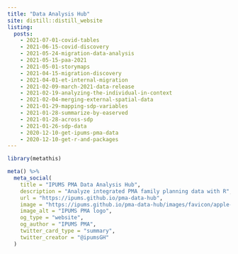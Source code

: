 ```yaml
---
title: "Data Analysis Hub"
site: distill::distill_website
listing: 
  posts: 
    - 2021-07-01-covid-tables
    - 2021-06-15-covid-discovery
    - 2021-05-24-migration-data-analysis
    - 2021-05-15-paa-2021
    - 2021-05-01-storymaps
    - 2021-04-15-migration-discovery
    - 2021-04-01-et-internal-migration
    - 2021-02-09-march-2021-data-release
    - 2021-02-19-analyzing-the-individual-in-context
    - 2021-02-04-merging-external-spatial-data
    - 2021-01-29-mapping-sdp-variables
    - 2021-01-28-summarize-by-easerved
    - 2021-01-28-across-sdp
    - 2021-01-26-sdp-data
    - 2020-12-10-get-ipums-pma-data
    - 2020-12-10-get-r-and-packages
---
```



```r
library(metathis)

meta() %>%
  meta_social(
    title = "IPUMS PMA Data Analysis Hub",
    description = "Analyze integrated PMA family planning data with R",
    url = "https://ipums.github.io/pma-data-hub",
    image = "https://ipums.github.io/pma-data-hub/images/favicon/apple-touch-icon-120x120.png",
    image_alt = "IPUMS PMA logo",
    og_type = "website",
    og_author = "IPUMS PMA",
    twitter_card_type = "summary",
    twitter_creator = "@ipumsGH"
  )
```

